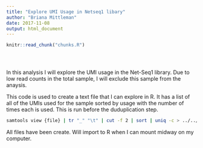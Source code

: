 ```yaml
---
title: "Explore UMI Usage in Netseq1 libary"
author: "Briana Mittleman"
date: 2017-11-08
output: html_document
---
```


<!-- The file analysis/chunks.R contains chunks that define default settings
shared across the workflowr files. -->
```r
knitr::read_chunk("chunks.R")
```

<!-- Update knitr chunk options -->
```r
```

<!-- Insert the date the file was last updated -->
```r
```

<!-- Insert the code version (Git commit SHA1) if Git repository exists and R
 package git2r is installed -->
```r
```

In this analysis I will explore the UMI usage in the Net-Seq1 library. Due to low read counts in the total sample, I will exclude this sample from the anaysis.  

This code is used to create a text file that I can explore in R. It has a list of all of the UMIs used for the sample sorted by usage with the number of times each is used. This is run before the duduplication step.   

```bash
samtools view {file} | tr "_" "\t" | cut -f 2 | sort | uniq -c > ../../output/UMI_{file}_stat.txt
```


All files have been create. Will import to R when I can mount midway on my computer.  
<!-- Insert the session information into the document -->
```r
```

